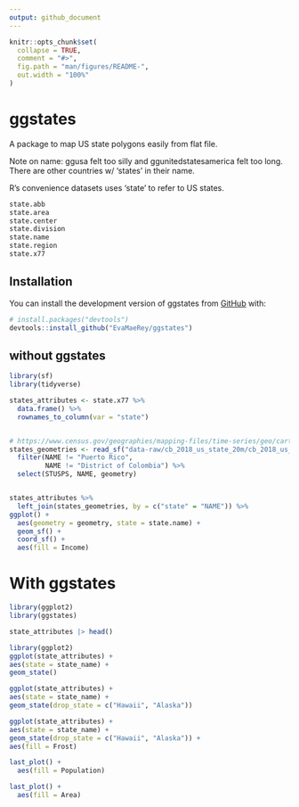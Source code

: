 ```yaml
---
output: github_document
---
```


<!-- README.md is generated from README.Rmd. Please edit that file -->

```r
knitr::opts_chunk$set(
  collapse = TRUE,
  comment = "#>",
  fig.path = "man/figures/README-",
  out.width = "100%"
)
```

# ggstates

A package to map US state polygons easily from flat file. 

Note on name: ggusa felt too silly and ggunitedstatesamerica felt too long. There are other countries w/ 'states' in their name.

R's convenience datasets uses 'state' to refer to US states.

```r
state.abb
state.area
state.center
state.division
state.name
state.region
state.x77
```

<!-- badges: start -->
<!-- badges: end -->


## Installation

You can install the development version of ggstates from [GitHub](https://github.com/) with:

``` r
# install.packages("devtools")
devtools::install_github("EvaMaeRey/ggstates")
```

## without ggstates

```r
library(sf)
library(tidyverse)

states_attributes <- state.x77 %>% 
  data.frame() %>% 
  rownames_to_column(var = "state")


# https://www.census.gov/geographies/mapping-files/time-series/geo/carto-boundary-file.html
states_geometries <- read_sf("data-raw/cb_2018_us_state_20m/cb_2018_us_state_20m.shp") %>%   
  filter(NAME != "Puerto Rico",
         NAME != "District of Colombia") %>% 
  select(STUSPS, NAME, geometry)


states_attributes %>% 
  left_join(states_geometries, by = c("state" = "NAME")) %>% 
ggplot() + 
  aes(geometry = geometry, state = state.name) +
  geom_sf() + 
  coord_sf() + 
  aes(fill = Income)
```

# With ggstates
 
```r
library(ggplot2)
library(ggstates)

state_attributes |> head()

library(ggplot2)
ggplot(state_attributes) +
aes(state = state_name) +
geom_state()

ggplot(state_attributes) +
aes(state = state_name) +
geom_state(drop_state = c("Hawaii", "Alaska"))

ggplot(state_attributes) +
aes(state = state_name) +
geom_state(drop_state = c("Hawaii", "Alaska")) +
aes(fill = Frost)

last_plot() + 
  aes(fill = Population)

last_plot() + 
  aes(fill = Area)
```

